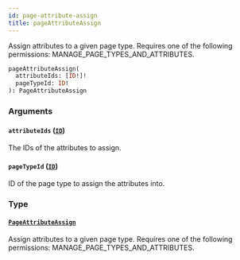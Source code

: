 ```yaml
---
id: page-attribute-assign
title: pageAttributeAssign
---
```


Assign attributes to a given page type. Requires one of the following permissions: MANAGE_PAGE_TYPES_AND_ATTRIBUTES.

```graphql
pageAttributeAssign(
  attributeIds: [ID!]!
  pageTypeId: ID!
): PageAttributeAssign
```

### Arguments

#### `attributeIds` ([`ID`](../../../developer/api-reference/scalars/id))

The IDs of the attributes to assign.

#### `pageTypeId` ([`ID`](../../../developer/api-reference/scalars/id))

ID of the page type to assign the attributes into.

### Type

#### [`PageAttributeAssign`](../../../developer/api-reference/objects/page-attribute-assign)

Assign attributes to a given page type. Requires one of the following permissions: MANAGE_PAGE_TYPES_AND_ATTRIBUTES.
